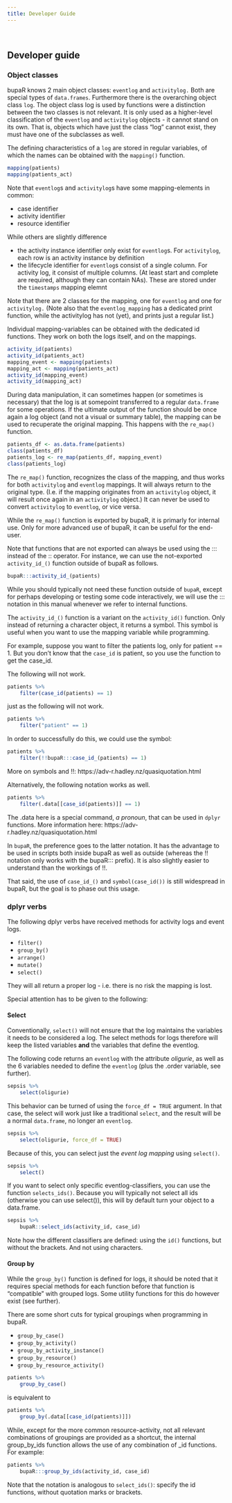```yaml
---
title: Developer Guide
---
```


<br/>

## Developer guide

### Object classes

bupaR knows 2 main object classes: `eventlog` and `activitylog.` Both are special types of `data.frames`. Furthermore there is the overarching object class `log`. The object class log is used by functions were a distinction between the two classes is not relevant. It is only used as a higher-level classification of the `eventlog` and `activitylog` objects - it cannot stand on its own. That is, objects which have just the class "log" cannot exist, they must have one of the subclasses as well. 

The defining characteristics of a `log` are stored in regular variables, of which the names can be obtained with the `mapping()` function.  
```r
mapping(patients)
mapping(patients_act)
```

Note that `eventlog`s and `activitylog`s have some mapping-elements in common: 

- case identifier
- activity identifier
- resource identifier

While others are slightly difference

- the activity instance identifier only exist for `eventlog`s. For `activitylog`, each row is an activity instance by definition
- the lifecycle identifier for `eventlog`s consist of a single column. For activity log, it consist of multiple columns. (At least start and complete are required, although they can contain NAs). These are stored under the `timestamps` mapping elemnt

Note that there are 2 classes for the mapping, one for `eventlog` and one for `activitylog.` (Note also that the `eventlog_mapping` has a dedicated print function, while the activitylog has not (yet), and prints just a regular list.)

Individual mapping-variables can be obtained with the dedicated id functions. They work on both the logs itself, and on the mappings. 

```r
activity_id(patients)
activity_id(patients_act)
mapping_event <- mapping(patients)
mapping_act <- mapping(patients_act)
activity_id(mapping_event)
activity_id(mapping_act)
```

During data manipulation, it can sometimes happen (or sometimes is necessary) that the log is at somepoint transferred to a regular `data.frame` for some operations. If the ultimate output of the function should be once again a log object (and not a visual or summary table), the mapping can be used to recuperate the original mapping. This happens with the `re_map()` function. 

```r
patients_df <- as.data.frame(patients)
class(patients_df)
patients_log <- re_map(patients_df, mapping_event)
class(patients_log)
```

The `re_map()` function, recognizes the class of the mapping, and thus works for both `activitylog` and `eventlog` mappings. It will always return to the original type. (I.e. if the mapping originates from an `activitylog` object, it will result once again in an `activitylog` object.) It can never be used to convert `activitylog` to `eventlog`, or vice versa. 

While the `re_map()` function is exported by bupaR, it is primarly for internal use. Only for more advanced use of bupaR, it can be useful for the end-user. 

Note that functions that are not exported can always be used using the ::: instead of the :: operator. For instance, we can use the not-exported `activity_id_()` function outside of bupaR as follows. 

```r
bupaR:::activity_id_(patients)
```

While you should typically not need these function outside of `bupaR`, except for perhaps developing or testing some code interactively, we will use the ::: notation in this manual whenever we refer to internal functions. 

The `activity_id_()` function is a variant on the `activity_id()` function. Only instead of returning a character object, it returns a symbol. This symbol is useful when you want to use the mapping variable while programming. 

For example, suppose you want to filter the patients log, only for patient == 1. But you don't know that the `case_id` is patient, so you use the function to get the case_id. 

The following will not work.

```r
patients %>%
	filter(case_id(patients) == 1)
```

just as the following will not work. 

```r
patients %>%
	filter("patient" == 1)
```

In order to successfully do this, we could use the symbol:

```r
patients %>%
	filter(!!bupaR:::case_id_(patients) == 1)
```

More on symbols and !!: https://adv-r.hadley.nz/quasiquotation.html

Alternatively, the following notation works as well. 

```r
patients %>%
	filter(.data[[case_id(patients)]] == 1)
```

The .data here is a special command, _a pronoun_, that can be used in `dplyr` functions. More information here: https://adv-r.hadley.nz/quasiquotation.html

In `bupaR`, the preference goes to the latter notation. It has the advantage to be used in scripts both inside bupaR as well as outside (whereas the !! notation only works with the bupaR::: prefix). It is also slightly easier to understand than the workings of !!. 

That said, the use of `case_id_()` and `symbol(case_id())` is still widespread in bupaR, but the goal is to phase out this usage. 

### dplyr verbs

The following dplyr verbs have received methods for activity logs and event logs. 

- `filter()`
- `group_by()`
- `arrange()`
- `mutate()`
- `select()`

They will all return a proper log - i.e. there is no risk the mapping is lost. 

Special attention has to be given to the following: 

#### Select

Conventionally, `select()` will not ensure that the log maintains the variables it needs to be considered a log. The select methods for logs therefore will keep the listed variables __and__ the variables that define the eventlog. 

The following code returns an `eventlog` with the attribute _oligurie_, as well as the 6 variables needed to define the `eventlog` (plus the .order variable, see further). 

```r
sepsis %>%
	select(oligurie)
```

This behavior can be turned of using the `force_df = TRUE` argument. In that case, the select will work just like a traditional `select`, and the result will be a normal `data.frame`, no longer an `eventlog`. 

```r
sepsis %>%
	select(oligurie, force_df = TRUE)
```

Because of this, you can select just the _event log mapping_ using `select()`.

```r
sepsis %>%
	select()
```

If you want to select only specific eventlog-classifiers, you can use the function `selects_ids()`. Because you will typically not select all ids (otherwise you can use select()), this will by default turn your object to a data.frame. 

```r
sepsis %>%
	bupaR::select_ids(activity_id, case_id)
```

Note how the different classifiers are defined: using the `id()` functions, but without the brackets. And not using characters. 

#### Group by

While the `group_by()` function is defined for logs, it should be noted that it requires special methods for each function before that function is "compatible" with grouped logs. Some utility functions for this do however exist (see further). 

There are some short cuts for typical groupings when programming in bupaR. 

- `group_by_case()`
- `group_by_activity()`
- `group_by_activity_instance()`
- `group_by_resource()`
- `group_by_resource_activity()`

```r
patients %>%
	group_by_case()
```

is equivalent to

```r
patients %>%
	group_by(.data[[case_id(patients)]])
```

While, except for the more common resource-activity, not all relevant combinations of groupings are provided as a shortcut, the internal group_by_ids function allows the use of any combination of _id functions. For example: 

```r
patients %>%
	bupaR:::group_by_ids(activity_id, case_id)
```

Note that the notation is analogous to `select_ids()`: specify the id functions, without quotation marks or brackets. 


